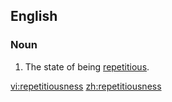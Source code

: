 ==English==
===Noun===
{{en-noun|-}}
# The state of being [[repetitious]].

[[vi:repetitiousness]]
[[zh:repetitiousness]]